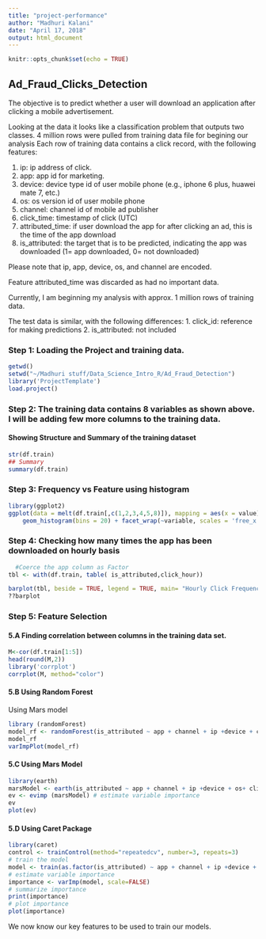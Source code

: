 ---
title: "project-performance"
author: "Madhuri Kalani"
date: "April 17, 2018"
output: html_document
---

```{r setup, include=FALSE}
knitr::opts_chunk$set(echo = TRUE)
```

## Ad_Fraud_Clicks_Detection

The objective is to predict whether a user will download an application after clicking a mobile advertisement.

Looking at the data it looks like a classification problem that outputs two classes. 
4 million rows were pulled from training data file for begining our analysis
Each row of training data contains a click record, with the following features:

1. ip: ip address of click.
2. app: app id for marketing.
3. device: device type id of user mobile phone (e.g., iphone 6 plus, huawei mate 7, etc.)
4. os: os version id of user mobile phone
5. channel: channel id of mobile ad publisher
6. click_time: timestamp of click (UTC)
7. attributed_time: if user download the app for after clicking an ad, this is the time of the app download  
8. is_attributed: the target that is to be predicted, indicating the app was downloaded (1= app downloaded, 0= not downloaded)

Please note that ip, app, device, os, and channel are encoded. 

Feature attributed_time was discarded as had no important data.

Currently, I am beginning my analysis with approx. 1 million rows of training data.


The test data is similar, with the following
differences:
1. click_id: reference for making predictions
2. is_attributed: not included

### Step 1: Loading the Project and training data.
```{r ch1, echo=FALSE, warning=FALSE,message=FALSE}
getwd()
setwd("~/Madhuri stuff/Data_Science_Intro_R/Ad_Fraud_Detection")
library('ProjectTemplate')
load.project()


```

### Step 2: The training data contains 8 variables as shown above. I will be adding few more columns to the training data.
#### Showing Structure and Summary of the training dataset
```{r ch2, echo=FALSE,warning=FALSE,message=FALSE}

str(df.train)
## Summary
summary(df.train)

```


### Step 3: Frequency vs Feature using histogram 
```{r ch3, echo=FALSE,warning=FALSE,message=FALSE}
library(ggplot2)
ggplot(data = melt(df.train[,c(1,2,3,4,5,8)]), mapping = aes(x = value)) + 
    geom_histogram(bins = 20) + facet_wrap(~variable, scales = 'free_x') + ggtitle(paste("Frequency vs Feature",subtitle=" : ip, app, os, device, click_hour and channel "))

```


### Step 4: Checking how many times the app has been downloaded on hourly basis
```{r ch5, echo=FALSE,warning=FALSE,message=FALSE}
  #Coerce the app column as Factor
tbl <- with(df.train, table( is_attributed,click_hour))

barplot(tbl, beside = TRUE, legend = TRUE, main= "Hourly Click Frequency")
??barplot
```

### Step 5: Feature Selection
#### 5.A Finding correlation between columns in the training data set.

```{r ch6, echo=FALSE,warning=FALSE,message=FALSE}

M<-cor(df.train[1:5])
head(round(M,2))
library('corrplot')
corrplot(M, method="color")
```

#### 5.B Using Random Forest
Using Mars model


```{r ch62, echo=FALSE,warning=FALSE,message=FALSE}

library (randomForest)
model_rf <- randomForest(is_attributed ~ app + channel + ip +device + click_time, data = df.train, ntree=100, importance = TRUE)
model_rf
varImpPlot(model_rf)
```


#### 5.C Using Mars Model



```{r ch63, echo=FALSE,warning=FALSE,message=FALSE}
library(earth)
marsModel <- earth(is_attributed ~ app + channel + ip +device + os+ click_time, data = df.train) # build model
ev <- evimp (marsModel) # estimate variable importance
ev
plot(ev)
```

#### 5.D Using Caret Package



```{r ch64, echo=FALSE,warning=FALSE,message=FALSE}
library(caret)
control <- trainControl(method="repeatedcv", number=3, repeats=3)
# train the model
model <- train(as.factor(is_attributed) ~ app + channel + ip +device + os+ click_time, data = df.train, method="lvq", preProcess="scale", trControl=control)
# estimate variable importance
importance <- varImp(model, scale=FALSE)
# summarize importance
print(importance)
# plot importance
plot(importance)
```


We now know our key features to be used to train our models.





